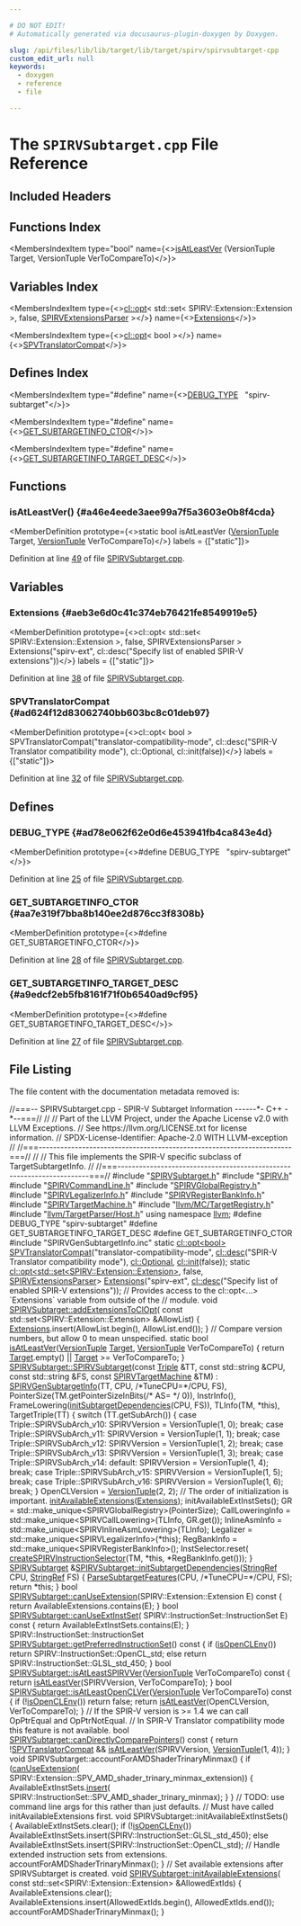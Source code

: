 ```yaml
---

# DO NOT EDIT!
# Automatically generated via docusaurus-plugin-doxygen by Doxygen.

slug: /api/files/lib/lib/target/lib/target/spirv/spirvsubtarget-cpp
custom_edit_url: null
keywords:
  - doxygen
  - reference
  - file

---
```





# The `SPIRVSubtarget.cpp` File Reference

<DoxygenPage pluginConfig={pluginConfig}>



## Included Headers

<IncludesList>
<IncludesListItem
  filePath="SPIRVSubtarget.h"
  permalink="/docs/api/files/lib/lib/target/lib/target/spirv/spirvsubtarget-h"
  isLocal="true" />
<IncludesListItem
  filePath="SPIRV.h"
  permalink="/docs/api/files/lib/lib/target/lib/target/spirv/spirv-h"
  isLocal="true" />
<IncludesListItem
  filePath="SPIRVCommandLine.h"
  permalink="/docs/api/files/lib/lib/target/lib/target/spirv/spirvcommandline-h"
  isLocal="true" />
<IncludesListItem
  filePath="SPIRVGlobalRegistry.h"
  permalink="/docs/api/files/lib/lib/target/lib/target/spirv/spirvglobalregistry-h"
  isLocal="true" />
<IncludesListItem
  filePath="SPIRVLegalizerInfo.h"
  permalink="/docs/api/files/lib/lib/target/lib/target/spirv/spirvlegalizerinfo-h"
  isLocal="true" />
<IncludesListItem
  filePath="SPIRVRegisterBankInfo.h"
  permalink="/docs/api/files/lib/lib/target/lib/target/spirv/spirvregisterbankinfo-h"
  isLocal="true" />
<IncludesListItem
  filePath="SPIRVTargetMachine.h"
  permalink="/docs/api/files/lib/lib/target/lib/target/spirv/spirvtargetmachine-h"
  isLocal="true" />
<IncludesListItem
  filePath="llvm/MC/TargetRegistry.h"
  permalink="/docs/api/files/include/include/llvm/include/llvm/mc/targetregistry-h"
  isLocal="true" />
<IncludesListItem
  filePath="llvm/TargetParser/Host.h"
  permalink="/docs/api/files/include/include/llvm/include/llvm/targetparser/host-h"
  isLocal="true" />
<IncludesListItem
  filePath="SPIRVGenSubtargetInfo.inc"
  permalink=""
  isLocal="true" />
</IncludesList>

## Functions Index

<MembersIndex>

<MembersIndexItem
  type="bool"
  name={<><a href="#a46e4eede3aee99a7f5a3603e0b8f4cda">isAtLeastVer</a> (VersionTuple Target, VersionTuple VerToCompareTo)</>}>
</MembersIndexItem>

</MembersIndex>

## Variables Index

<MembersIndex>

<MembersIndexItem
  type={<><a href="/docs/api/classes/llvm/cl/opt">cl::opt</a>&lt; std::set&lt; SPIRV::Extension::Extension &gt;, false, <a href="/docs/api/structs/llvm/spirvextensionsparser">SPIRVExtensionsParser</a> &gt;</>}
  name={<><a href="#aeb3e6d0c41c374eb76421fe8549919e5">Extensions</a></>}>
</MembersIndexItem>

<MembersIndexItem
  type={<><a href="/docs/api/classes/llvm/cl/opt">cl::opt</a>&lt; bool &gt;</>}
  name={<><a href="#ad624f12d83062740bb603bc8c01deb97">SPVTranslatorCompat</a></>}>
</MembersIndexItem>

</MembersIndex>

## Defines Index

<MembersIndex>

<MembersIndexItem
  type="#define"
  name={<><a href="#ad78e062f62e0d6e453941fb4ca843e4d">DEBUG&#95;TYPE</a>&nbsp;&nbsp;&nbsp;&quot;spirv-subtarget&quot;</>}>
</MembersIndexItem>

<MembersIndexItem
  type="#define"
  name={<><a href="#aa7e319f7bba8b140ee2d876cc3f8308b">GET&#95;SUBTARGETINFO&#95;CTOR</a></>}>
</MembersIndexItem>

<MembersIndexItem
  type="#define"
  name={<><a href="#a9edcf2eb5fb8161f71f0b6540ad9cf95">GET&#95;SUBTARGETINFO&#95;TARGET&#95;DESC</a></>}>
</MembersIndexItem>

</MembersIndex>


<SectionDefinition>

## Functions

### isAtLeastVer() {#a46e4eede3aee99a7f5a3603e0b8f4cda}

<MemberDefinition
  prototype={<>static bool isAtLeastVer (<a href="/docs/api/classes/llvm/versiontuple">VersionTuple</a> Target, <a href="/docs/api/classes/llvm/versiontuple">VersionTuple</a> VerToCompareTo)</>}
  labels = {["static"]}>

Definition at line <a href="#l00049">49</a> of file <a href="/docs/api/files/lib/lib/target/lib/target/spirv/spirvsubtarget-cpp">SPIRVSubtarget.cpp</a>.
</MemberDefinition>

</SectionDefinition>

<SectionDefinition>

## Variables

### Extensions {#aeb3e6d0c41c374eb76421fe8549919e5}

<MemberDefinition
  prototype={<>cl::opt&lt; std::set&lt; SPIRV::Extension::Extension &gt;, false, SPIRVExtensionsParser &gt; Extensions(&quot;spirv-ext&quot;, cl::desc(&quot;Specify list of enabled SPIR-V extensions&quot;))</>}
  labels = {["static"]}>

Definition at line <a href="#l00038">38</a> of file <a href="/docs/api/files/lib/lib/target/lib/target/spirv/spirvsubtarget-cpp">SPIRVSubtarget.cpp</a>.
</MemberDefinition>

### SPVTranslatorCompat {#ad624f12d83062740bb603bc8c01deb97}

<MemberDefinition
  prototype={<>cl::opt&lt; bool &gt; SPVTranslatorCompat(&quot;translator-compatibility-mode&quot;, cl::desc(&quot;SPIR-V Translator compatibility mode&quot;), cl::Optional, cl::init(false))</>}
  labels = {["static"]}>

Definition at line <a href="#l00032">32</a> of file <a href="/docs/api/files/lib/lib/target/lib/target/spirv/spirvsubtarget-cpp">SPIRVSubtarget.cpp</a>.
</MemberDefinition>

</SectionDefinition>

<SectionDefinition>

## Defines

### DEBUG&#95;TYPE {#ad78e062f62e0d6e453941fb4ca843e4d}

<MemberDefinition
  prototype={<>#define DEBUG&#95;TYPE&nbsp;&nbsp;&nbsp;&quot;spirv-subtarget&quot;</>}>

Definition at line <a href="#l00025">25</a> of file <a href="/docs/api/files/lib/lib/target/lib/target/spirv/spirvsubtarget-cpp">SPIRVSubtarget.cpp</a>.
</MemberDefinition>

### GET&#95;SUBTARGETINFO&#95;CTOR {#aa7e319f7bba8b140ee2d876cc3f8308b}

<MemberDefinition
  prototype={<>#define GET&#95;SUBTARGETINFO&#95;CTOR</>}>

Definition at line <a href="#l00028">28</a> of file <a href="/docs/api/files/lib/lib/target/lib/target/spirv/spirvsubtarget-cpp">SPIRVSubtarget.cpp</a>.
</MemberDefinition>

### GET&#95;SUBTARGETINFO&#95;TARGET&#95;DESC {#a9edcf2eb5fb8161f71f0b6540ad9cf95}

<MemberDefinition
  prototype={<>#define GET&#95;SUBTARGETINFO&#95;TARGET&#95;DESC</>}>

Definition at line <a href="#l00027">27</a> of file <a href="/docs/api/files/lib/lib/target/lib/target/spirv/spirvsubtarget-cpp">SPIRVSubtarget.cpp</a>.
</MemberDefinition>

</SectionDefinition>

## File Listing

The file content with the documentation metadata removed is:

<ProgramListing>

<Link id="l00001" /><CodeLine lineNumber="1"><Highlight kind="comment">//===-- SPIRVSubtarget.cpp - SPIR-V Subtarget Information ------&#42;- C++ -&#42;--===//</Highlight><Highlight kind="normal"></Highlight></CodeLine>
<Link id="l00002" /><CodeLine lineNumber="2"><Highlight kind="normal"></Highlight><Highlight kind="comment">//</Highlight><Highlight kind="normal"></Highlight></CodeLine>
<Link id="l00003" /><CodeLine lineNumber="3"><Highlight kind="normal"></Highlight><Highlight kind="comment">// Part of the LLVM Project, under the Apache License v2.0 with LLVM Exceptions.</Highlight><Highlight kind="normal"></Highlight></CodeLine>
<Link id="l00004" /><CodeLine lineNumber="4"><Highlight kind="normal"></Highlight><Highlight kind="comment">// See https://llvm.org/LICENSE.txt for license information.</Highlight><Highlight kind="normal"></Highlight></CodeLine>
<Link id="l00005" /><CodeLine lineNumber="5"><Highlight kind="normal"></Highlight><Highlight kind="comment">// SPDX-License-Identifier: Apache-2.0 WITH LLVM-exception</Highlight><Highlight kind="normal"></Highlight></CodeLine>
<Link id="l00006" /><CodeLine lineNumber="6"><Highlight kind="normal"></Highlight><Highlight kind="comment">//</Highlight><Highlight kind="normal"></Highlight></CodeLine>
<Link id="l00007" /><CodeLine lineNumber="7"><Highlight kind="normal"></Highlight><Highlight kind="comment">//===----------------------------------------------------------------------===//</Highlight><Highlight kind="normal"></Highlight></CodeLine>
<Link id="l00008" /><CodeLine lineNumber="8"><Highlight kind="normal"></Highlight><Highlight kind="comment">//</Highlight><Highlight kind="normal"></Highlight></CodeLine>
<Link id="l00009" /><CodeLine lineNumber="9"><Highlight kind="normal"></Highlight><Highlight kind="comment">// This file implements the SPIR-V specific subclass of TargetSubtargetInfo.</Highlight><Highlight kind="normal"></Highlight></CodeLine>
<Link id="l00010" /><CodeLine lineNumber="10"><Highlight kind="normal"></Highlight><Highlight kind="comment">//</Highlight><Highlight kind="normal"></Highlight></CodeLine>
<Link id="l00011" /><CodeLine lineNumber="11"><Highlight kind="normal"></Highlight><Highlight kind="comment">//===----------------------------------------------------------------------===//</Highlight><Highlight kind="normal"></Highlight></CodeLine>
<Link id="l00012" /><CodeLine lineNumber="12"><Highlight kind="normal"></Highlight></CodeLine>
<Link id="l00013" /><CodeLine lineNumber="13"><Highlight kind="normal"></Highlight><Highlight kind="preprocessor">#include &quot;<a href="/docs/api/files/lib/lib/target/lib/target/spirv/spirvsubtarget-h">SPIRVSubtarget.h</a>&quot;</Highlight><Highlight kind="normal"></Highlight></CodeLine>
<Link id="l00014" /><CodeLine lineNumber="14"><Highlight kind="normal"></Highlight><Highlight kind="preprocessor">#include &quot;<a href="/docs/api/files/lib/lib/target/lib/target/spirv/spirv-h">SPIRV.h</a>&quot;</Highlight><Highlight kind="normal"></Highlight></CodeLine>
<Link id="l00015" /><CodeLine lineNumber="15"><Highlight kind="normal"></Highlight><Highlight kind="preprocessor">#include &quot;<a href="/docs/api/files/lib/lib/target/lib/target/spirv/spirvcommandline-h">SPIRVCommandLine.h</a>&quot;</Highlight><Highlight kind="normal"></Highlight></CodeLine>
<Link id="l00016" /><CodeLine lineNumber="16"><Highlight kind="normal"></Highlight><Highlight kind="preprocessor">#include &quot;<a href="/docs/api/files/lib/lib/target/lib/target/spirv/spirvglobalregistry-h">SPIRVGlobalRegistry.h</a>&quot;</Highlight><Highlight kind="normal"></Highlight></CodeLine>
<Link id="l00017" /><CodeLine lineNumber="17"><Highlight kind="normal"></Highlight><Highlight kind="preprocessor">#include &quot;<a href="/docs/api/files/lib/lib/target/lib/target/spirv/spirvlegalizerinfo-h">SPIRVLegalizerInfo.h</a>&quot;</Highlight><Highlight kind="normal"></Highlight></CodeLine>
<Link id="l00018" /><CodeLine lineNumber="18"><Highlight kind="normal"></Highlight><Highlight kind="preprocessor">#include &quot;<a href="/docs/api/files/lib/lib/target/lib/target/spirv/spirvregisterbankinfo-h">SPIRVRegisterBankInfo.h</a>&quot;</Highlight><Highlight kind="normal"></Highlight></CodeLine>
<Link id="l00019" /><CodeLine lineNumber="19"><Highlight kind="normal"></Highlight><Highlight kind="preprocessor">#include &quot;<a href="/docs/api/files/lib/lib/target/lib/target/spirv/spirvtargetmachine-h">SPIRVTargetMachine.h</a>&quot;</Highlight><Highlight kind="normal"></Highlight></CodeLine>
<Link id="l00020" /><CodeLine lineNumber="20"><Highlight kind="normal"></Highlight><Highlight kind="preprocessor">#include &quot;<a href="/docs/api/files/include/include/llvm/include/llvm/mc/targetregistry-h">llvm/MC/TargetRegistry.h</a>&quot;</Highlight><Highlight kind="normal"></Highlight></CodeLine>
<Link id="l00021" /><CodeLine lineNumber="21"><Highlight kind="normal"></Highlight><Highlight kind="preprocessor">#include &quot;<a href="/docs/api/files/include/include/llvm/include/llvm/targetparser/host-h">llvm/TargetParser/Host.h</a>&quot;</Highlight><Highlight kind="normal"></Highlight></CodeLine>
<Link id="l00022" /><CodeLine lineNumber="22"><Highlight kind="normal"></Highlight></CodeLine>
<Link id="l00023" /><CodeLine lineNumber="23"><Highlight kind="normal"></Highlight><Highlight kind="keyword">using namespace </Highlight><Highlight kind="normal"><a href="/docs/api/namespaces/llvm">llvm</a>;</Highlight></CodeLine>
<Link id="l00024" /><CodeLine lineNumber="24"><Highlight kind="normal"></Highlight></CodeLine>
<Link id="l00025" /><CodeLine lineNumber="25" lineLink="#ad78e062f62e0d6e453941fb4ca843e4d"><Highlight kind="normal"></Highlight><Highlight kind="preprocessor">#define DEBUG&#95;TYPE &quot;spirv-subtarget&quot;</Highlight><Highlight kind="normal"></Highlight></CodeLine>
<Link id="l00026" /><CodeLine lineNumber="26"><Highlight kind="normal"></Highlight></CodeLine>
<Link id="l00027" /><CodeLine lineNumber="27" lineLink="#a9edcf2eb5fb8161f71f0b6540ad9cf95"><Highlight kind="normal"></Highlight><Highlight kind="preprocessor">#define GET&#95;SUBTARGETINFO&#95;TARGET&#95;DESC</Highlight><Highlight kind="normal"></Highlight></CodeLine>
<Link id="l00028" /><CodeLine lineNumber="28" lineLink="#aa7e319f7bba8b140ee2d876cc3f8308b"><Highlight kind="normal"></Highlight><Highlight kind="preprocessor">#define GET&#95;SUBTARGETINFO&#95;CTOR</Highlight><Highlight kind="normal"></Highlight></CodeLine>
<Link id="l00029" /><CodeLine lineNumber="29"><Highlight kind="normal"></Highlight><Highlight kind="preprocessor">#include &quot;SPIRVGenSubtargetInfo.inc&quot;</Highlight><Highlight kind="normal"></Highlight></CodeLine>
<Link id="l00030" /><CodeLine lineNumber="30"><Highlight kind="normal"></Highlight></CodeLine>
<Link id="l00031" /><CodeLine lineNumber="31"><Highlight kind="normal"></Highlight><Highlight kind="keyword">static</Highlight><Highlight kind="normal"> <a href="/docs/api/classes/llvm/cl/opt">cl::opt&lt;bool&gt;</a></Highlight></CodeLine>
<Link id="l00032" /><CodeLine lineNumber="32" lineLink="#ad624f12d83062740bb603bc8c01deb97"><Highlight kind="normal">    <a href="#ad624f12d83062740bb603bc8c01deb97">SPVTranslatorCompat</a>(</Highlight><Highlight kind="stringliteral">&quot;translator-compatibility-mode&quot;</Highlight><Highlight kind="normal">,</Highlight></CodeLine>
<Link id="l00033" /><CodeLine lineNumber="33"><Highlight kind="normal">                        <a href="/docs/api/structs/llvm/cl/desc">cl::desc</a>(</Highlight><Highlight kind="stringliteral">&quot;SPIR-V Translator compatibility mode&quot;</Highlight><Highlight kind="normal">),</Highlight></CodeLine>
<Link id="l00034" /><CodeLine lineNumber="34"><Highlight kind="normal">                        <a href="/docs/api/namespaces/llvm/cl/#a492234b10e0c5918d72a3a15a6f0fa6eaee3d7c816c2a04f9f49c4aa194ef25b0">cl::Optional</a>, <a href="/docs/api/namespaces/llvm/cl/#ac12e6a8f3a1b511f0dee2ed6de0ae806">cl::init</a>(</Highlight><Highlight kind="keyword">false</Highlight><Highlight kind="normal">));</Highlight></CodeLine>
<Link id="l00035" /><CodeLine lineNumber="35"><Highlight kind="normal"></Highlight></CodeLine>
<Link id="l00036" /><CodeLine lineNumber="36"><Highlight kind="normal"></Highlight><Highlight kind="keyword">static</Highlight><Highlight kind="normal"> <a href="/docs/api/classes/llvm/cl/opt">cl::opt&lt;std::set&lt;SPIRV::Extension::Extension&gt;</a>, </Highlight><Highlight kind="keyword">false</Highlight><Highlight kind="normal">,</Highlight></CodeLine>
<Link id="l00037" /><CodeLine lineNumber="37"><Highlight kind="normal">               <a href="/docs/api/structs/llvm/spirvextensionsparser">SPIRVExtensionsParser</a>&gt;</Highlight></CodeLine>
<Link id="l00038" /><CodeLine lineNumber="38" lineLink="#aeb3e6d0c41c374eb76421fe8549919e5"><Highlight kind="normal">    <a href="#aeb3e6d0c41c374eb76421fe8549919e5">Extensions</a>(</Highlight><Highlight kind="stringliteral">&quot;spirv-ext&quot;</Highlight><Highlight kind="normal">,</Highlight></CodeLine>
<Link id="l00039" /><CodeLine lineNumber="39"><Highlight kind="normal">               <a href="/docs/api/structs/llvm/cl/desc">cl::desc</a>(</Highlight><Highlight kind="stringliteral">&quot;Specify list of enabled SPIR-V extensions&quot;</Highlight><Highlight kind="normal">));</Highlight></CodeLine>
<Link id="l00040" /><CodeLine lineNumber="40"><Highlight kind="normal"></Highlight></CodeLine>
<Link id="l00041" /><CodeLine lineNumber="41"><Highlight kind="normal"></Highlight><Highlight kind="comment">// Provides access to the cl::opt&lt;...&gt; &#96;Extensions&#96; variable from outside of the</Highlight><Highlight kind="normal"></Highlight></CodeLine>
<Link id="l00042" /><CodeLine lineNumber="42"><Highlight kind="normal"></Highlight><Highlight kind="comment">// module.</Highlight><Highlight kind="normal"></Highlight></CodeLine>
<Link id="l00043" /><CodeLine lineNumber="43" lineLink="/docs/api/classes/llvm/spirvsubtarget/#a2f7e8a9ce4dd0f092200948d52ccc3f8"><Highlight kind="normal"></Highlight><Highlight kind="keywordtype">void</Highlight><Highlight kind="normal"> <a href="/docs/api/classes/llvm/spirvsubtarget/#a2f7e8a9ce4dd0f092200948d52ccc3f8">SPIRVSubtarget::addExtensionsToClOpt</a>(</Highlight></CodeLine>
<Link id="l00044" /><CodeLine lineNumber="44"><Highlight kind="normal">    </Highlight><Highlight kind="keyword">const</Highlight><Highlight kind="normal"> std::set&lt;SPIRV::Extension::Extension&gt; &amp;AllowList) &#123;</Highlight></CodeLine>
<Link id="l00045" /><CodeLine lineNumber="45"><Highlight kind="normal">  <a href="#aeb3e6d0c41c374eb76421fe8549919e5">Extensions</a>.insert(AllowList.begin(), AllowList.end());</Highlight></CodeLine>
<Link id="l00046" /><CodeLine lineNumber="46"><Highlight kind="normal">&#125;</Highlight></CodeLine>
<Link id="l00047" /><CodeLine lineNumber="47"><Highlight kind="normal"></Highlight></CodeLine>
<Link id="l00048" /><CodeLine lineNumber="48"><Highlight kind="normal"></Highlight><Highlight kind="comment">// Compare version numbers, but allow 0 to mean unspecified.</Highlight><Highlight kind="normal"></Highlight></CodeLine>
<Link id="l00049" /><CodeLine lineNumber="49" lineLink="#a46e4eede3aee99a7f5a3603e0b8f4cda"><Highlight kind="normal"></Highlight><Highlight kind="keyword">static</Highlight><Highlight kind="normal"> </Highlight><Highlight kind="keywordtype">bool</Highlight><Highlight kind="normal"> <a href="#a46e4eede3aee99a7f5a3603e0b8f4cda">isAtLeastVer</a>(<a href="/docs/api/classes/llvm/versiontuple">VersionTuple</a> <a href="/docs/api/classes/llvm/target">Target</a>, <a href="/docs/api/classes/llvm/versiontuple">VersionTuple</a> VerToCompareTo) &#123;</Highlight></CodeLine>
<Link id="l00050" /><CodeLine lineNumber="50"><Highlight kind="normal">  </Highlight><Highlight kind="keywordflow">return</Highlight><Highlight kind="normal"> <a href="/docs/api/classes/llvm/target">Target</a>.empty() || <a href="/docs/api/classes/llvm/target">Target</a> &gt;= VerToCompareTo;</Highlight></CodeLine>
<Link id="l00051" /><CodeLine lineNumber="51"><Highlight kind="normal">&#125;</Highlight></CodeLine>
<Link id="l00052" /><CodeLine lineNumber="52"><Highlight kind="normal"></Highlight></CodeLine>
<Link id="l00053" /><CodeLine lineNumber="53" lineLink="/docs/api/classes/llvm/spirvsubtarget/#abd74ffbddd24daf4ebae4d6f48e35fc7"><Highlight kind="normal"><a href="/docs/api/classes/llvm/spirvsubtarget/#abd74ffbddd24daf4ebae4d6f48e35fc7">SPIRVSubtarget::SPIRVSubtarget</a>(</Highlight><Highlight kind="keyword">const</Highlight><Highlight kind="normal"> <a href="/docs/api/classes/llvm/triple">Triple</a> &amp;TT, </Highlight><Highlight kind="keyword">const</Highlight><Highlight kind="normal"> std::string &amp;CPU,</Highlight></CodeLine>
<Link id="l00054" /><CodeLine lineNumber="54"><Highlight kind="normal">                               </Highlight><Highlight kind="keyword">const</Highlight><Highlight kind="normal"> std::string &amp;FS,</Highlight></CodeLine>
<Link id="l00055" /><CodeLine lineNumber="55"><Highlight kind="normal">                               </Highlight><Highlight kind="keyword">const</Highlight><Highlight kind="normal"> <a href="/docs/api/classes/llvm/spirvtargetmachine">SPIRVTargetMachine</a> &amp;TM)</Highlight></CodeLine>
<Link id="l00056" /><CodeLine lineNumber="56"><Highlight kind="normal">    : <a href="/docs/api/classes/spirvgensubtargetinfo">SPIRVGenSubtargetInfo</a>(TT, CPU, </Highlight><Highlight kind="comment">/&#42;TuneCPU=&#42;/</Highlight><Highlight kind="normal">CPU, FS),</Highlight></CodeLine>
<Link id="l00057" /><CodeLine lineNumber="57"><Highlight kind="normal">      PointerSize(TM.getPointerSizeInBits(</Highlight><Highlight kind="comment">/&#42; AS= &#42;/</Highlight><Highlight kind="normal"> 0)), InstrInfo(),</Highlight></CodeLine>
<Link id="l00058" /><CodeLine lineNumber="58"><Highlight kind="normal">      FrameLowering(<a href="/docs/api/classes/llvm/spirvsubtarget/#a1f6c83f073ab8e1464d3c0554f46d7a8">initSubtargetDependencies</a>(CPU, FS)), TLInfo(TM, &#42;this),</Highlight></CodeLine>
<Link id="l00059" /><CodeLine lineNumber="59"><Highlight kind="normal">      TargetTriple(TT) &#123;</Highlight></CodeLine>
<Link id="l00060" /><CodeLine lineNumber="60"><Highlight kind="normal">  </Highlight><Highlight kind="keywordflow">switch</Highlight><Highlight kind="normal"> (TT.getSubArch()) &#123;</Highlight></CodeLine>
<Link id="l00061" /><CodeLine lineNumber="61"><Highlight kind="normal">  case Triple::SPIRVSubArch&#95;v10:</Highlight></CodeLine>
<Link id="l00062" /><CodeLine lineNumber="62"><Highlight kind="normal">    SPIRVVersion = VersionTuple(1, 0);</Highlight></CodeLine>
<Link id="l00063" /><CodeLine lineNumber="63"><Highlight kind="normal">    break;</Highlight></CodeLine>
<Link id="l00064" /><CodeLine lineNumber="64"><Highlight kind="normal">  case Triple::SPIRVSubArch&#95;v11:</Highlight></CodeLine>
<Link id="l00065" /><CodeLine lineNumber="65"><Highlight kind="normal">    SPIRVVersion = VersionTuple(1, 1);</Highlight></CodeLine>
<Link id="l00066" /><CodeLine lineNumber="66"><Highlight kind="normal">    break;</Highlight></CodeLine>
<Link id="l00067" /><CodeLine lineNumber="67"><Highlight kind="normal">  case Triple::SPIRVSubArch&#95;v12:</Highlight></CodeLine>
<Link id="l00068" /><CodeLine lineNumber="68"><Highlight kind="normal">    SPIRVVersion = VersionTuple(1, 2);</Highlight></CodeLine>
<Link id="l00069" /><CodeLine lineNumber="69"><Highlight kind="normal">    break;</Highlight></CodeLine>
<Link id="l00070" /><CodeLine lineNumber="70"><Highlight kind="normal">  case Triple::SPIRVSubArch&#95;v13:</Highlight></CodeLine>
<Link id="l00071" /><CodeLine lineNumber="71"><Highlight kind="normal">    SPIRVVersion = VersionTuple(1, 3);</Highlight></CodeLine>
<Link id="l00072" /><CodeLine lineNumber="72"><Highlight kind="normal">    break;</Highlight></CodeLine>
<Link id="l00073" /><CodeLine lineNumber="73"><Highlight kind="normal">  case Triple::SPIRVSubArch&#95;v14:</Highlight></CodeLine>
<Link id="l00074" /><CodeLine lineNumber="74"><Highlight kind="normal">  default:</Highlight></CodeLine>
<Link id="l00075" /><CodeLine lineNumber="75"><Highlight kind="normal">    SPIRVVersion = VersionTuple(1, 4);</Highlight></CodeLine>
<Link id="l00076" /><CodeLine lineNumber="76"><Highlight kind="normal">    break;</Highlight></CodeLine>
<Link id="l00077" /><CodeLine lineNumber="77"><Highlight kind="normal">  case Triple::SPIRVSubArch&#95;v15:</Highlight></CodeLine>
<Link id="l00078" /><CodeLine lineNumber="78"><Highlight kind="normal">    SPIRVVersion = VersionTuple(1, 5);</Highlight></CodeLine>
<Link id="l00079" /><CodeLine lineNumber="79"><Highlight kind="normal">    break;</Highlight></CodeLine>
<Link id="l00080" /><CodeLine lineNumber="80"><Highlight kind="normal">  case Triple::SPIRVSubArch&#95;v16:</Highlight></CodeLine>
<Link id="l00081" /><CodeLine lineNumber="81"><Highlight kind="normal">    SPIRVVersion = VersionTuple(1, 6);</Highlight></CodeLine>
<Link id="l00082" /><CodeLine lineNumber="82"><Highlight kind="normal">    break;</Highlight></CodeLine>
<Link id="l00083" /><CodeLine lineNumber="83"><Highlight kind="normal">  &#125;</Highlight></CodeLine>
<Link id="l00084" /><CodeLine lineNumber="84"><Highlight kind="normal">  OpenCLVersion = <a href="/docs/api/classes/llvm/versiontuple">VersionTuple</a>(2, 2);</Highlight></CodeLine>
<Link id="l00085" /><CodeLine lineNumber="85"><Highlight kind="normal"></Highlight></CodeLine>
<Link id="l00086" /><CodeLine lineNumber="86"><Highlight kind="normal">  </Highlight><Highlight kind="comment">// The order of initialization is important.</Highlight><Highlight kind="normal"></Highlight></CodeLine>
<Link id="l00087" /><CodeLine lineNumber="87"><Highlight kind="normal">  <a href="/docs/api/classes/llvm/spirvsubtarget/#ab80111a60a76be072a54e1299e3b1536">initAvailableExtensions</a>(<a href="#aeb3e6d0c41c374eb76421fe8549919e5">Extensions</a>);</Highlight></CodeLine>
<Link id="l00088" /><CodeLine lineNumber="88"><Highlight kind="normal">  initAvailableExtInstSets();</Highlight></CodeLine>
<Link id="l00089" /><CodeLine lineNumber="89"><Highlight kind="normal"></Highlight></CodeLine>
<Link id="l00090" /><CodeLine lineNumber="90"><Highlight kind="normal">  GR = std::make&#95;unique&lt;SPIRVGlobalRegistry&gt;(PointerSize);</Highlight></CodeLine>
<Link id="l00091" /><CodeLine lineNumber="91"><Highlight kind="normal">  CallLoweringInfo = std::make&#95;unique&lt;SPIRVCallLowering&gt;(TLInfo, GR.get());</Highlight></CodeLine>
<Link id="l00092" /><CodeLine lineNumber="92"><Highlight kind="normal">  InlineAsmInfo = std::make&#95;unique&lt;SPIRVInlineAsmLowering&gt;(TLInfo);</Highlight></CodeLine>
<Link id="l00093" /><CodeLine lineNumber="93"><Highlight kind="normal">  Legalizer = std::make&#95;unique&lt;SPIRVLegalizerInfo&gt;(&#42;</Highlight><Highlight kind="keyword">this</Highlight><Highlight kind="normal">);</Highlight></CodeLine>
<Link id="l00094" /><CodeLine lineNumber="94"><Highlight kind="normal">  RegBankInfo = std::make&#95;unique&lt;SPIRVRegisterBankInfo&gt;();</Highlight></CodeLine>
<Link id="l00095" /><CodeLine lineNumber="95"><Highlight kind="normal">  InstSelector.reset(</Highlight></CodeLine>
<Link id="l00096" /><CodeLine lineNumber="96"><Highlight kind="normal">      <a href="/docs/api/namespaces/llvm/#aa6df07ec16d5dbc78057a9bb49361bdd">createSPIRVInstructionSelector</a>(TM, &#42;</Highlight><Highlight kind="keyword">this</Highlight><Highlight kind="normal">, &#42;RegBankInfo.get()));</Highlight></CodeLine>
<Link id="l00097" /><CodeLine lineNumber="97"><Highlight kind="normal">&#125;</Highlight></CodeLine>
<Link id="l00098" /><CodeLine lineNumber="98"><Highlight kind="normal"></Highlight></CodeLine>
<Link id="l00099" /><CodeLine lineNumber="99" lineLink="/docs/api/classes/llvm/spirvsubtarget/#a1f6c83f073ab8e1464d3c0554f46d7a8"><Highlight kind="normal"><a href="/docs/api/classes/llvm/spirvsubtarget/#abd74ffbddd24daf4ebae4d6f48e35fc7">SPIRVSubtarget</a> &amp;<a href="/docs/api/classes/llvm/spirvsubtarget/#a1f6c83f073ab8e1464d3c0554f46d7a8">SPIRVSubtarget::initSubtargetDependencies</a>(<a href="/docs/api/classes/llvm/stringref">StringRef</a> CPU,</Highlight></CodeLine>
<Link id="l00100" /><CodeLine lineNumber="100"><Highlight kind="normal">                                                          <a href="/docs/api/classes/llvm/stringref">StringRef</a> FS) &#123;</Highlight></CodeLine>
<Link id="l00101" /><CodeLine lineNumber="101"><Highlight kind="normal">  <a href="/docs/api/classes/llvm/spirvsubtarget/#aab7b30178017f84228854bc001d6f506">ParseSubtargetFeatures</a>(CPU, </Highlight><Highlight kind="comment">/&#42;TuneCPU=&#42;/</Highlight><Highlight kind="normal">CPU, FS);</Highlight></CodeLine>
<Link id="l00102" /><CodeLine lineNumber="102"><Highlight kind="normal">  </Highlight><Highlight kind="keywordflow">return</Highlight><Highlight kind="normal"> &#42;</Highlight><Highlight kind="keyword">this</Highlight><Highlight kind="normal">;</Highlight></CodeLine>
<Link id="l00103" /><CodeLine lineNumber="103"><Highlight kind="normal">&#125;</Highlight></CodeLine>
<Link id="l00104" /><CodeLine lineNumber="104"><Highlight kind="normal"></Highlight></CodeLine>
<Link id="l00105" /><CodeLine lineNumber="105" lineLink="/docs/api/classes/llvm/spirvsubtarget/#af565409b2424d70355c783a71f5f19da"><Highlight kind="normal"></Highlight><Highlight kind="keywordtype">bool</Highlight><Highlight kind="normal"> <a href="/docs/api/classes/llvm/spirvsubtarget/#af565409b2424d70355c783a71f5f19da">SPIRVSubtarget::canUseExtension</a>(SPIRV::Extension::Extension E)</Highlight><Highlight kind="keyword"> const </Highlight><Highlight kind="normal">&#123;</Highlight></CodeLine>
<Link id="l00106" /><CodeLine lineNumber="106"><Highlight kind="normal">  </Highlight><Highlight kind="keywordflow">return</Highlight><Highlight kind="normal"> AvailableExtensions.contains(E);</Highlight></CodeLine>
<Link id="l00107" /><CodeLine lineNumber="107"><Highlight kind="normal">&#125;</Highlight></CodeLine>
<Link id="l00108" /><CodeLine lineNumber="108"><Highlight kind="normal"></Highlight></CodeLine>
<Link id="l00109" /><CodeLine lineNumber="109" lineLink="/docs/api/classes/llvm/spirvsubtarget/#aace830e2bfdd085c3fcc714da20f7e44"><Highlight kind="normal"></Highlight><Highlight kind="keywordtype">bool</Highlight><Highlight kind="normal"> <a href="/docs/api/classes/llvm/spirvsubtarget/#aace830e2bfdd085c3fcc714da20f7e44">SPIRVSubtarget::canUseExtInstSet</a>(</Highlight></CodeLine>
<Link id="l00110" /><CodeLine lineNumber="110"><Highlight kind="normal">    SPIRV::InstructionSet::InstructionSet E)</Highlight><Highlight kind="keyword"> const </Highlight><Highlight kind="normal">&#123;</Highlight></CodeLine>
<Link id="l00111" /><CodeLine lineNumber="111"><Highlight kind="normal">  </Highlight><Highlight kind="keywordflow">return</Highlight><Highlight kind="normal"> AvailableExtInstSets.contains(E);</Highlight></CodeLine>
<Link id="l00112" /><CodeLine lineNumber="112"><Highlight kind="normal">&#125;</Highlight></CodeLine>
<Link id="l00113" /><CodeLine lineNumber="113"><Highlight kind="normal"></Highlight></CodeLine>
<Link id="l00114" /><CodeLine lineNumber="114"><Highlight kind="normal">SPIRV::InstructionSet::InstructionSet</Highlight></CodeLine>
<Link id="l00115" /><CodeLine lineNumber="115" lineLink="/docs/api/classes/llvm/spirvsubtarget/#adc13ef1c079b184baedb9c60f5e054a1"><Highlight kind="normal"><a href="/docs/api/classes/llvm/spirvsubtarget/#adc13ef1c079b184baedb9c60f5e054a1">SPIRVSubtarget::getPreferredInstructionSet</a>()</Highlight><Highlight kind="keyword"> const </Highlight><Highlight kind="normal">&#123;</Highlight></CodeLine>
<Link id="l00116" /><CodeLine lineNumber="116"><Highlight kind="normal">  </Highlight><Highlight kind="keywordflow">if</Highlight><Highlight kind="normal"> (<a href="/docs/api/classes/llvm/spirvsubtarget/#a8fb748b641caa5069c12810cecbd0043">isOpenCLEnv</a>())</Highlight></CodeLine>
<Link id="l00117" /><CodeLine lineNumber="117"><Highlight kind="normal">    </Highlight><Highlight kind="keywordflow">return</Highlight><Highlight kind="normal"> SPIRV::InstructionSet::OpenCL&#95;std;</Highlight></CodeLine>
<Link id="l00118" /><CodeLine lineNumber="118"><Highlight kind="normal">  </Highlight><Highlight kind="keywordflow">else</Highlight><Highlight kind="normal"></Highlight></CodeLine>
<Link id="l00119" /><CodeLine lineNumber="119"><Highlight kind="normal">    </Highlight><Highlight kind="keywordflow">return</Highlight><Highlight kind="normal"> SPIRV::InstructionSet::GLSL&#95;std&#95;450;</Highlight></CodeLine>
<Link id="l00120" /><CodeLine lineNumber="120"><Highlight kind="normal">&#125;</Highlight></CodeLine>
<Link id="l00121" /><CodeLine lineNumber="121"><Highlight kind="normal"></Highlight></CodeLine>
<Link id="l00122" /><CodeLine lineNumber="122" lineLink="/docs/api/classes/llvm/spirvsubtarget/#a69406caa4380be5b7b2ebaffc53d2ad1"><Highlight kind="normal"></Highlight><Highlight kind="keywordtype">bool</Highlight><Highlight kind="normal"> <a href="/docs/api/classes/llvm/spirvsubtarget/#a69406caa4380be5b7b2ebaffc53d2ad1">SPIRVSubtarget::isAtLeastSPIRVVer</a>(<a href="/docs/api/classes/llvm/versiontuple">VersionTuple</a> VerToCompareTo)</Highlight><Highlight kind="keyword"> const </Highlight><Highlight kind="normal">&#123;</Highlight></CodeLine>
<Link id="l00123" /><CodeLine lineNumber="123"><Highlight kind="normal">  </Highlight><Highlight kind="keywordflow">return</Highlight><Highlight kind="normal"> <a href="#a46e4eede3aee99a7f5a3603e0b8f4cda">isAtLeastVer</a>(SPIRVVersion, VerToCompareTo);</Highlight></CodeLine>
<Link id="l00124" /><CodeLine lineNumber="124"><Highlight kind="normal">&#125;</Highlight></CodeLine>
<Link id="l00125" /><CodeLine lineNumber="125"><Highlight kind="normal"></Highlight></CodeLine>
<Link id="l00126" /><CodeLine lineNumber="126" lineLink="/docs/api/classes/llvm/spirvsubtarget/#a88c6e1984655f52aac82039ffac5c1f8"><Highlight kind="normal"></Highlight><Highlight kind="keywordtype">bool</Highlight><Highlight kind="normal"> <a href="/docs/api/classes/llvm/spirvsubtarget/#a88c6e1984655f52aac82039ffac5c1f8">SPIRVSubtarget::isAtLeastOpenCLVer</a>(<a href="/docs/api/classes/llvm/versiontuple">VersionTuple</a> VerToCompareTo)</Highlight><Highlight kind="keyword"> const </Highlight><Highlight kind="normal">&#123;</Highlight></CodeLine>
<Link id="l00127" /><CodeLine lineNumber="127"><Highlight kind="normal">  </Highlight><Highlight kind="keywordflow">if</Highlight><Highlight kind="normal"> (!<a href="/docs/api/classes/llvm/spirvsubtarget/#a8fb748b641caa5069c12810cecbd0043">isOpenCLEnv</a>())</Highlight></CodeLine>
<Link id="l00128" /><CodeLine lineNumber="128"><Highlight kind="normal">    </Highlight><Highlight kind="keywordflow">return</Highlight><Highlight kind="normal"> </Highlight><Highlight kind="keyword">false</Highlight><Highlight kind="normal">;</Highlight></CodeLine>
<Link id="l00129" /><CodeLine lineNumber="129"><Highlight kind="normal">  </Highlight><Highlight kind="keywordflow">return</Highlight><Highlight kind="normal"> <a href="#a46e4eede3aee99a7f5a3603e0b8f4cda">isAtLeastVer</a>(OpenCLVersion, VerToCompareTo);</Highlight></CodeLine>
<Link id="l00130" /><CodeLine lineNumber="130"><Highlight kind="normal">&#125;</Highlight></CodeLine>
<Link id="l00131" /><CodeLine lineNumber="131"><Highlight kind="normal"></Highlight></CodeLine>
<Link id="l00132" /><CodeLine lineNumber="132"><Highlight kind="normal"></Highlight><Highlight kind="comment">// If the SPIR-V version is &gt;= 1.4 we can call OpPtrEqual and OpPtrNotEqual.</Highlight><Highlight kind="normal"></Highlight></CodeLine>
<Link id="l00133" /><CodeLine lineNumber="133"><Highlight kind="normal"></Highlight><Highlight kind="comment">// In SPIR-V Translator compatibility mode this feature is not available.</Highlight><Highlight kind="normal"></Highlight></CodeLine>
<Link id="l00134" /><CodeLine lineNumber="134" lineLink="/docs/api/classes/llvm/spirvsubtarget/#a4cca5f61624859f7fe4525775d1eb65c"><Highlight kind="normal"></Highlight><Highlight kind="keywordtype">bool</Highlight><Highlight kind="normal"> <a href="/docs/api/classes/llvm/spirvsubtarget/#a4cca5f61624859f7fe4525775d1eb65c">SPIRVSubtarget::canDirectlyComparePointers</a>()</Highlight><Highlight kind="keyword"> const </Highlight><Highlight kind="normal">&#123;</Highlight></CodeLine>
<Link id="l00135" /><CodeLine lineNumber="135"><Highlight kind="normal">  </Highlight><Highlight kind="keywordflow">return</Highlight><Highlight kind="normal"> !<a href="#ad624f12d83062740bb603bc8c01deb97">SPVTranslatorCompat</a> &amp;&amp; <a href="#a46e4eede3aee99a7f5a3603e0b8f4cda">isAtLeastVer</a>(SPIRVVersion, <a href="/docs/api/classes/llvm/versiontuple">VersionTuple</a>(1, 4));</Highlight></CodeLine>
<Link id="l00136" /><CodeLine lineNumber="136"><Highlight kind="normal">&#125;</Highlight></CodeLine>
<Link id="l00137" /><CodeLine lineNumber="137"><Highlight kind="normal"></Highlight></CodeLine>
<Link id="l00138" /><CodeLine lineNumber="138"><Highlight kind="normal"></Highlight><Highlight kind="keywordtype">void</Highlight><Highlight kind="normal"> SPIRVSubtarget::accountForAMDShaderTrinaryMinmax() &#123;</Highlight></CodeLine>
<Link id="l00139" /><CodeLine lineNumber="139"><Highlight kind="normal">  </Highlight><Highlight kind="keywordflow">if</Highlight><Highlight kind="normal"> (<a href="/docs/api/classes/llvm/spirvsubtarget/#af565409b2424d70355c783a71f5f19da">canUseExtension</a>(</Highlight></CodeLine>
<Link id="l00140" /><CodeLine lineNumber="140"><Highlight kind="normal">          SPIRV::Extension::SPV&#95;AMD&#95;shader&#95;trinary&#95;minmax&#95;extension)) &#123;</Highlight></CodeLine>
<Link id="l00141" /><CodeLine lineNumber="141"><Highlight kind="normal">    AvailableExtInstSets.<a href="/docs/api/classes/llvm/smallset/#afcadfef2cf37c3e6dbdbc9cd7bea50a0">insert</a>(</Highlight></CodeLine>
<Link id="l00142" /><CodeLine lineNumber="142"><Highlight kind="normal">        SPIRV::InstructionSet::SPV&#95;AMD&#95;shader&#95;trinary&#95;minmax);</Highlight></CodeLine>
<Link id="l00143" /><CodeLine lineNumber="143"><Highlight kind="normal">  &#125;</Highlight></CodeLine>
<Link id="l00144" /><CodeLine lineNumber="144"><Highlight kind="normal">&#125;</Highlight></CodeLine>
<Link id="l00145" /><CodeLine lineNumber="145"><Highlight kind="normal"></Highlight></CodeLine>
<Link id="l00146" /><CodeLine lineNumber="146"><Highlight kind="normal"></Highlight><Highlight kind="comment">// TODO: use command line args for this rather than just defaults.</Highlight><Highlight kind="normal"></Highlight></CodeLine>
<Link id="l00147" /><CodeLine lineNumber="147"><Highlight kind="normal"></Highlight><Highlight kind="comment">// Must have called initAvailableExtensions first.</Highlight><Highlight kind="normal"></Highlight></CodeLine>
<Link id="l00148" /><CodeLine lineNumber="148"><Highlight kind="normal"></Highlight><Highlight kind="keywordtype">void</Highlight><Highlight kind="normal"> SPIRVSubtarget::initAvailableExtInstSets() &#123;</Highlight></CodeLine>
<Link id="l00149" /><CodeLine lineNumber="149"><Highlight kind="normal">  AvailableExtInstSets.clear();</Highlight></CodeLine>
<Link id="l00150" /><CodeLine lineNumber="150"><Highlight kind="normal">  </Highlight><Highlight kind="keywordflow">if</Highlight><Highlight kind="normal"> (!<a href="/docs/api/classes/llvm/spirvsubtarget/#a8fb748b641caa5069c12810cecbd0043">isOpenCLEnv</a>())</Highlight></CodeLine>
<Link id="l00151" /><CodeLine lineNumber="151"><Highlight kind="normal">    AvailableExtInstSets.insert(SPIRV::InstructionSet::GLSL&#95;std&#95;450);</Highlight></CodeLine>
<Link id="l00152" /><CodeLine lineNumber="152"><Highlight kind="normal">  </Highlight><Highlight kind="keywordflow">else</Highlight><Highlight kind="normal"></Highlight></CodeLine>
<Link id="l00153" /><CodeLine lineNumber="153"><Highlight kind="normal">    AvailableExtInstSets.insert(SPIRV::InstructionSet::OpenCL&#95;std);</Highlight></CodeLine>
<Link id="l00154" /><CodeLine lineNumber="154"><Highlight kind="normal"></Highlight></CodeLine>
<Link id="l00155" /><CodeLine lineNumber="155"><Highlight kind="normal">  </Highlight><Highlight kind="comment">// Handle extended instruction sets from extensions.</Highlight><Highlight kind="normal"></Highlight></CodeLine>
<Link id="l00156" /><CodeLine lineNumber="156"><Highlight kind="normal">  accountForAMDShaderTrinaryMinmax();</Highlight></CodeLine>
<Link id="l00157" /><CodeLine lineNumber="157"><Highlight kind="normal">&#125;</Highlight></CodeLine>
<Link id="l00158" /><CodeLine lineNumber="158"><Highlight kind="normal"></Highlight></CodeLine>
<Link id="l00159" /><CodeLine lineNumber="159"><Highlight kind="normal"></Highlight><Highlight kind="comment">// Set available extensions after SPIRVSubtarget is created.</Highlight><Highlight kind="normal"></Highlight></CodeLine>
<Link id="l00160" /><CodeLine lineNumber="160" lineLink="/docs/api/classes/llvm/spirvsubtarget/#ab80111a60a76be072a54e1299e3b1536"><Highlight kind="normal"></Highlight><Highlight kind="keywordtype">void</Highlight><Highlight kind="normal"> <a href="/docs/api/classes/llvm/spirvsubtarget/#ab80111a60a76be072a54e1299e3b1536">SPIRVSubtarget::initAvailableExtensions</a>(</Highlight></CodeLine>
<Link id="l00161" /><CodeLine lineNumber="161"><Highlight kind="normal">    </Highlight><Highlight kind="keyword">const</Highlight><Highlight kind="normal"> std::set&lt;SPIRV::Extension::Extension&gt; &amp;AllowedExtIds) &#123;</Highlight></CodeLine>
<Link id="l00162" /><CodeLine lineNumber="162"><Highlight kind="normal">  AvailableExtensions.clear();</Highlight></CodeLine>
<Link id="l00163" /><CodeLine lineNumber="163"><Highlight kind="normal">  AvailableExtensions.insert(AllowedExtIds.begin(), AllowedExtIds.end());</Highlight></CodeLine>
<Link id="l00164" /><CodeLine lineNumber="164"><Highlight kind="normal"></Highlight></CodeLine>
<Link id="l00165" /><CodeLine lineNumber="165"><Highlight kind="normal">  accountForAMDShaderTrinaryMinmax();</Highlight></CodeLine>
<Link id="l00166" /><CodeLine lineNumber="166"><Highlight kind="normal">&#125;</Highlight></CodeLine>

</ProgramListing>

</DoxygenPage>
